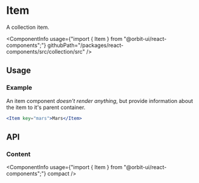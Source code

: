 
<Meta
    title="Collection/Item"
    id="item"
/>

# Item

<Tagline>A collection item.</Tagline>

<ComponentInfo
    usage={"import { Item } from \"@orbit-ui/react-components\";"}
    githubPath="/packages/react-components/src/collection/src"
/>

## Usage

### Example

An item component *doesn't render anything*, but provide information about the item to it's parent container.

```jsx
<Item key="mars">Mars</Item>
```

## API

### Content

<ComponentInfo
    usage={"import { Item } from \"@orbit-ui/react-components\";"}
    compact
/>

<ArgsTable of={InnerItem} sort="alpha" />
